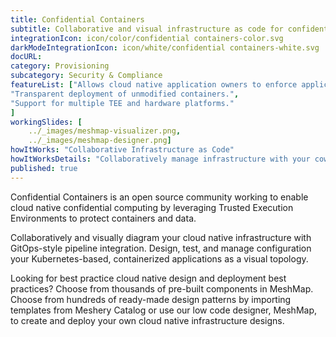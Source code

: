 ```yaml
---
title: Confidential Containers  
subtitle: Collaborative and visual infrastructure as code for confidential containers
integrationIcon: icon/color/confidential containers-color.svg
darkModeIntegrationIcon: icon/white/confidential containers-white.svg
docURL: 
category: Provisioning
subcategory: Security & Compliance
featureList: ["Allows cloud native application owners to enforce application security requirements.",
"Transparent deployment of unmodified containers.",
"Support for multiple TEE and hardware platforms."
]
workingSlides: [
    ../_images/meshmap-visualizer.png,
    ../_images/meshmap-designer.png]
howItWorks: "Collaborative Infrastructure as Code"
howItWorksDetails: "Collaboratively manage infrastructure with your coworkers synchronously sharing the same designs."
published: true
---
```

<p>
    Confidential Containers is an open source community working to enable cloud native  confidential computing by leveraging Trusted Execution Environments to protect  containers and data.
</p>
<p>
    Collaboratively and visually diagram your cloud native infrastructure with GitOps-style pipeline integration. Design, test, and manage configuration your Kubernetes-based, containerized applications as a visual topology.
</p>
<p>
    Looking for best practice cloud native design and deployment best practices? Choose from thousands of pre-built components in MeshMap. Choose from hundreds of ready-made design patterns by importing templates from Meshery Catalog or use our low code designer, MeshMap, to create and deploy your own cloud native infrastructure designs.
</p>